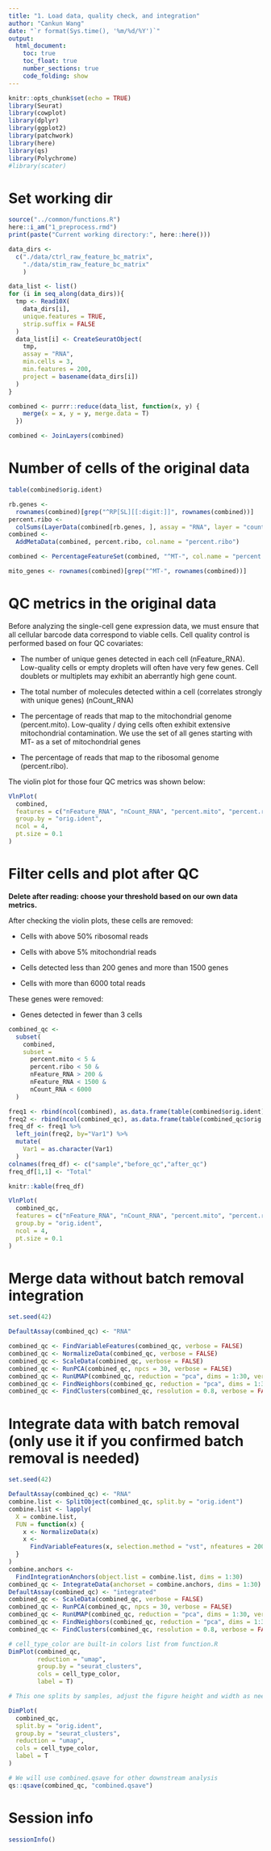 ```yaml
---
title: "1. Load data, quality check, and integration"
author: "Cankun Wang"
date: "`r format(Sys.time(), '%m/%d/%Y')`"
output: 
  html_document:
    toc: true
    toc_float: true
    number_sections: true
    code_folding: show
---
```


```r
knitr::opts_chunk$set(echo = TRUE)
library(Seurat)
library(cowplot)
library(dplyr)
library(ggplot2)
library(patchwork)
library(here)
library(qs)
library(Polychrome)
#library(scater)
```


# Set working dir

```r
source("../common/functions.R")
here::i_am("1_preprocess.rmd")
print(paste("Current working directory:", here::here()))

```

```r

data_dirs <-
  c("./data/ctrl_raw_feature_bc_matrix",
    "./data/stim_raw_feature_bc_matrix"
    )

data_list <- list()
for (i in seq_along(data_dirs)){
  tmp <- Read10X(
    data_dirs[i],
    unique.features = TRUE,
    strip.suffix = FALSE
  )
  data_list[i] <- CreateSeuratObject(
    tmp,
    assay = "RNA",
    min.cells = 3,
    min.features = 200,
    project = basename(data_dirs[i])
  )
}

combined <- purrr::reduce(data_list, function(x, y) {
    merge(x = x, y = y, merge.data = T)
  })

combined <- JoinLayers(combined)
```


# Number of cells of the original data

```r
table(combined$orig.ident)

```



```r
rb.genes <-
  rownames(combined)[grep("^RP[SL][[:digit:]]", rownames(combined))]
percent.ribo <-
  colSums(LayerData(combined[rb.genes, ], assay = "RNA", layer = "counts")) / colSums(LayerData(combined, assay = "RNA", layer = "counts")) * 100
combined <-
  AddMetaData(combined, percent.ribo, col.name = "percent.ribo")

combined <- PercentageFeatureSet(combined, "^MT-", col.name = "percent.mito")

mito_genes <- rownames(combined)[grep("^MT-", rownames(combined))]

```


# QC metrics in the original data

Before analyzing the single-cell gene expression data, we must ensure that all cellular barcode data correspond to viable cells. Cell quality control is performed based on four QC covariates:

- The number of unique genes detected in each cell (nFeature_RNA). Low-quality cells or empty droplets will often have very few genes. Cell doublets or multiplets may exhibit an aberrantly high gene count.

- The total number of molecules detected within a cell (correlates strongly with unique genes) (nCount_RNA)

- The percentage of reads that map to the mitochondrial genome (percent.mito). Low-quality / dying cells often exhibit extensive mitochondrial contamination. We use the set of all genes starting with MT- as a set of mitochondrial genes

- The percentage of reads that map to the ribosomal genome (percent.ribo).

The violin plot for those four QC metrics was shown below:

```r
VlnPlot(
  combined,
  features = c("nFeature_RNA", "nCount_RNA", "percent.mito", "percent.ribo"),
  group.by = "orig.ident",
  ncol = 4,
  pt.size = 0.1
)

```


# Filter cells and plot after QC

**Delete after reading: choose your threshold based on our own data metrics.**

After checking the violin plots, these cells are removed:

- Cells with above 50% ribosomal reads

- Cells with above 5% mitochondrial reads

- Cells detected less than 200 genes and more than 1500 genes

- Cells with more than 6000 total reads

These genes were removed: 

- Genes detected in fewer than 3 cells

```r
combined_qc <-
  subset(
    combined,
    subset = 
      percent.mito < 5 &
      percent.ribo < 50 &
      nFeature_RNA > 200 &
      nFeature_RNA < 1500 &
      nCount_RNA < 6000
  )

```

```r

freq1 <- rbind(ncol(combined), as.data.frame(table(combined$orig.ident)))
freq2 <- rbind(ncol(combined_qc), as.data.frame(table(combined_qc$orig.ident)))
freq_df <- freq1 %>%
  left_join(freq2, by="Var1") %>%
  mutate(
    Var1 = as.character(Var1)
  )
colnames(freq_df) <- c("sample","before_qc","after_qc")
freq_df[1,1] <- "Total"

knitr::kable(freq_df)
```


```r
VlnPlot(
  combined_qc,
  features = c("nFeature_RNA", "nCount_RNA", "percent.mito", "percent.ribo"),
  group.by = "orig.ident",
  ncol = 4,
  pt.size = 0.1
)
```

# Merge data without batch removal integration

```r

set.seed(42)

DefaultAssay(combined_qc) <- "RNA"

combined_qc <- FindVariableFeatures(combined_qc, verbose = FALSE)
combined_qc <- NormalizeData(combined_qc, verbose = FALSE)
combined_qc <- ScaleData(combined_qc, verbose = FALSE)
combined_qc <- RunPCA(combined_qc, npcs = 30, verbose = FALSE)
combined_qc <- RunUMAP(combined_qc, reduction = "pca", dims = 1:30, verbose = FALSE)
combined_qc <- FindNeighbors(combined_qc, reduction = "pca", dims = 1:30, verbose = FALSE)
combined_qc <- FindClusters(combined_qc, resolution = 0.8, verbose = FALSE)

```


# Integrate data with batch removal (only use it if you confirmed batch removal is needed)

```r

set.seed(42)

DefaultAssay(combined_qc) <- "RNA"
combine.list <- SplitObject(combined_qc, split.by = "orig.ident")
combine.list <- lapply(
  X = combine.list,
  FUN = function(x) {
    x <- NormalizeData(x)
    x <-
      FindVariableFeatures(x, selection.method = "vst", nfeatures = 2000)
  }
)
combine.anchors <-
  FindIntegrationAnchors(object.list = combine.list, dims = 1:30)
combined_qc <- IntegrateData(anchorset = combine.anchors, dims = 1:30)
DefaultAssay(combined_qc) <- "integrated"
combined_qc <- ScaleData(combined_qc, verbose = FALSE)
combined_qc <- RunPCA(combined_qc, npcs = 30, verbose = FALSE)
combined_qc <- RunUMAP(combined_qc, reduction = "pca", dims = 1:30, verbose = FALSE)
combined_qc <- FindNeighbors(combined_qc, reduction = "pca", dims = 1:30, verbose = FALSE)
combined_qc <- FindClusters(combined_qc, resolution = 0.8, verbose = FALSE)

```


```r
# cell_type_color are built-in colors list from function.R
DimPlot(combined_qc,
        reduction = "umap",
        group.by = "seurat_clusters",
        cols = cell_type_color,
        label = T)

```

```r
# This one splits by samples, adjust the figure height and width as needed

DimPlot(
  combined_qc,
  split.by = "orig.ident",
  group.by = "seurat_clusters",
  reduction = "umap",
  cols = cell_type_color,
  label = T
)

```


```r
# We will use combined.qsave for other downstream analysis
qs::qsave(combined_qc, "combined.qsave") 
```

# Session info

```r
sessionInfo()
```
